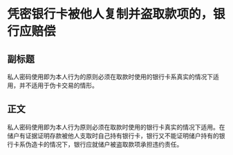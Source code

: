 # 凭密银行卡被他人复制并盗取款项的，银行应赔偿
## 副标题
私人密码使用即为本人行为的原则必须在取款时使用的银行卡系真实的情况下适用，并不适用于伪卡交易的情形。
## 正文
私人密码使用即为本人行为原则必须在取款时使用的银行卡真实的情况下适用。在储户有证据证明存款被他人支取时自己持有银行卡，银行又不能证明储户持有的银行卡系伪造卡的情况下，银行应就储户被盗取款项承担违约责任。